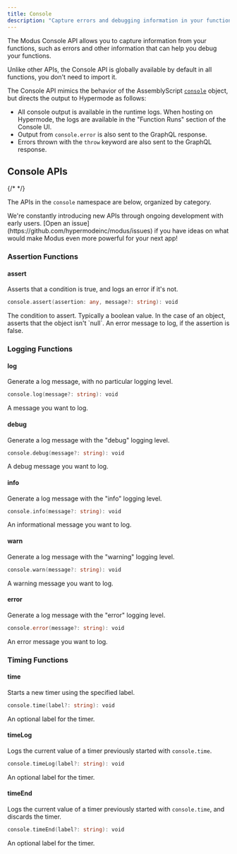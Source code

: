 ```yaml
---
title: Console
description: "Capture errors and debugging information in your functions"
---
```


The Modus Console API allows you to capture information from your functions, such as errors and other information that
can help you debug your functions.

<Info>
  Unlike other APIs, the Console API is globally available by default in all functions, you don't need to import it.
</Info>

The Console API mimics the behavior of the AssemblyScript
[`console`](https://www.assemblyscript.org/stdlib/console.html) object, but directs the output to Hypermode as follows:

- All console output is available in the runtime logs. When hosting on Hypermode, the logs are available in the
  "Function Runs" section of the Console UI.
- Output from `console.error` is also sent to the GraphQL response.
- Errors thrown with the `throw` keyword are also sent to the GraphQL response.

## Console APIs

{/* <!-- vale Google.Headings = NO --> */}

The APIs in the `console` namespace are below, organized by category.

<Tip>
  We're constantly introducing new APIs through ongoing development with early users. [Open an
  issue](https://github.com/hypermodeinc/modus/issues) if you have ideas on what would make Modus even more powerful for
  your next app!
</Tip>

### Assertion Functions

#### assert

Asserts that a condition is true, and logs an error if it's not.

```go
console.assert(assertion: any, message?: string): void
```

<ResponseField name="assertion" type="any" required>
  The condition to assert. Typically a boolean value. In the case of an object, asserts that the object isn't `null`.
</ResponseField>

<ResponseField name="message" type="string">
  An error message to log, if the assertion is false.
</ResponseField>

### Logging Functions

#### log

Generate a log message, with no particular logging level.

```go
console.log(message?: string): void
```

<ResponseField name="message" type="string">
  A message you want to log.
</ResponseField>

#### debug

Generate a log message with the "debug" logging level.

```go
console.debug(message?: string): void
```

<ResponseField name="message" type="string">
  A debug message you want to log.
</ResponseField>

#### info

Generate a log message with the "info" logging level.

```go
console.info(message?: string): void
```

<ResponseField name="message" type="string">
  An informational message you want to log.
</ResponseField>

#### warn

Generate a log message with the "warning" logging level.

```go
console.warn(message?: string): void
```

<ResponseField name="message" type="string">
  A warning message you want to log.
</ResponseField>

#### error

Generate a log message with the "error" logging level.

```go
console.error(message?: string): void
```

<ResponseField name="message" type="string">
  An error message you want to log.
</ResponseField>

### Timing Functions

#### time

Starts a new timer using the specified label.

```go
console.time(label?: string): void
```

<ResponseField name="label" type="string">
  An optional label for the timer.
</ResponseField>

#### timeLog

Logs the current value of a timer previously started with `console.time`.

```go
console.timeLog(label?: string): void
```

<ResponseField name="label" type="string">
  An optional label for the timer.
</ResponseField>

#### timeEnd

Logs the current value of a timer previously started with `console.time`, and discards the timer.

```go
console.timeEnd(label?: string): void
```

<ResponseField name="label" type="string">
  An optional label for the timer.
</ResponseField>
